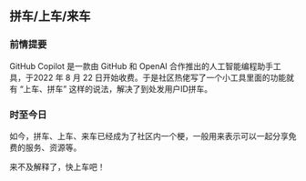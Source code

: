 
## 拼车/上车/来车

### 前情提要

GitHub Copilot 是一款由 GitHub 和 OpenAI 合作推出的人工智能编程助手工具，于2022 年 8 月 22 日开始收费。于是社区热佬写了一个小工具里面的功能就有 “上车、拼车” 这样的说法，解决了到处发用户ID拼车。

### 时至今日

如今，拼车、上车、来车已经成为了社区内一个梗，一般用来表示可以一起分享免费的服务、资源等。

<Callout type="info" emoji="">
    来不及解释了，快上车吧！
</Callout>